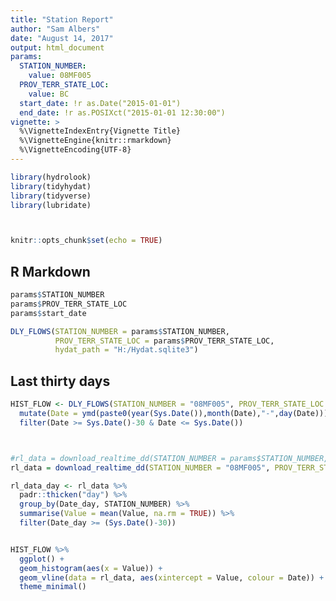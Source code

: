 ```yaml
---
title: "Station Report"
author: "Sam Albers"
date: "August 14, 2017"
output: html_document
params:
  STATION_NUMBER:
    value: 08MF005
  PROV_TERR_STATE_LOC:
    value: BC  
  start_date: !r as.Date("2015-01-01")
  end_date: !r as.POSIXct("2015-01-01 12:30:00")
vignette: >
  %\VignetteIndexEntry{Vignette Title}
  %\VignetteEngine{knitr::rmarkdown}
  %\VignetteEncoding{UTF-8}
---
```


```r
library(hydrolook)
library(tidyhydat)
library(tidyverse)
library(lubridate)



knitr::opts_chunk$set(echo = TRUE)
```

## R Markdown


```r
params$STATION_NUMBER
params$PROV_TERR_STATE_LOC
params$start_date
```

```r
DLY_FLOWS(STATION_NUMBER = params$STATION_NUMBER, 
          PROV_TERR_STATE_LOC = params$PROV_TERR_STATE_LOC,
          hydat_path = "H:/Hydat.sqlite3")
```

## Last thirty days
```r
HIST_FLOW <- DLY_FLOWS(STATION_NUMBER = "08MF005", PROV_TERR_STATE_LOC = "BC", hydat_path = "H:/Hydat.sqlite3") %>%
  mutate(Date = ymd(paste0(year(Sys.Date()),month(Date),"-",day(Date)))) %>%
  filter(Date >= Sys.Date()-30 & Date <= Sys.Date())



#rl_data = download_realtime_dd(STATION_NUMBER = params$STATION_NUMBER, PROV_TERR_STATE_LOC = params$PROV_TERR_STATE_LOC)
rl_data = download_realtime_dd(STATION_NUMBER = "08MF005", PROV_TERR_STATE_LOC = "BC")

rl_data_day <- rl_data %>%
  padr::thicken("day") %>%
  group_by(Date_day, STATION_NUMBER) %>%
  summarise(Value = mean(Value, na.rm = TRUE)) %>%
  filter(Date_day >= (Sys.Date()-30))


HIST_FLOW %>%
  ggplot() +
  geom_histogram(aes(x = Value)) +
  geom_vline(data = rl_data, aes(xintercept = Value, colour = Date)) +
  theme_minimal()

```
